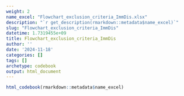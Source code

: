 ```yaml
---
weight: 2
name_excel: "Flowchart_exclusion_criteria_ImmDis.xlsx"
description: "`r get_description(rmarkdown::metadata$name_excel)`"
slug: "Flowchart_exclusion_criteria_ImmDis"
datetime: 1.7319455e+09
title: Flowchart_exclusion_criteria_ImmDis
author: ''
date: '2024-11-18'
categories: []
tags: []
archetype: codebook
output: html_document
---
```


```r
html_codebook(rmarkdown::metadata$name_excel)
```

